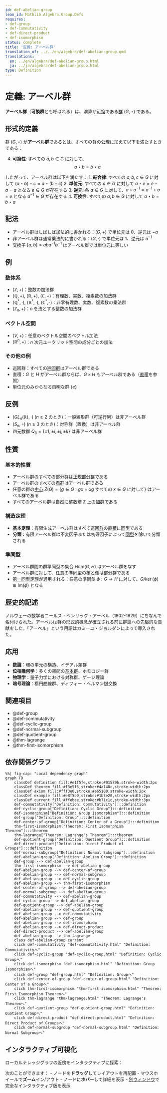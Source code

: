 ```yaml
---
id: def-abelian-group
lean_id: Mathlib.Algebra.Group.Defs
requires:
- def-group
- def-commutativity
- def-direct-product
- def-isomorphism
status: complete
title: '定義: アーベル群'
translation_of: ../../en/algebra/def-abelian-group.qmd
translations:
  en: ../en/algebra/def-abelian-group.html
  ja: ../ja/algebra/def-abelian-group.html
type: Definition
---
```


# 定義: アーベル群 {#def-abelian-group}

**アーベル群**（**可換群**とも呼ばれる）は、演算が[可換](def-commutativity.qmd)である[群](def-group.qmd) $(G, \star)$ である。

## 形式的定義

群 $(G, \star)$ が**アーベル群**であるとは、すべての群の公理に加えて以下を満たすときである：

4. **可換性**: すべての $a, b \in G$ に対して、
   $$a \star b = b \star a$$

したがって、アーベル群は以下を満たす：
1. **結合律**: すべての $a, b, c \in G$ に対して $(a \star b) \star c = a \star (b \star c)$
2. **単位元**: すべての $a \in G$ に対して $a \star e = e \star a = a$ となる $e \in G$ が存在する
3. **逆元**: 各 $a \in G$ に対して、$a \star a^{-1} = a^{-1} \star a = e$ となる $a^{-1} \in G$ が存在する
4. **可換性**: すべての $a, b \in G$ に対して $a \star b = b \star a$

## 記法

- アーベル群はしばしば加法的に書かれる：$(G, +)$ で単位元は $0$、逆元は $-a$
- 非アーベル群は通常乗法的に書かれる：$(G, \cdot)$ で単位元は $1$、逆元は $a^{-1}$
- 交換子 $[a,b] = aba^{-1}b^{-1}$ はアーベル群では単位元に等しい

## 例

### 数体系
- $(\mathbb{Z}, +)$：整数の加法群
- $(\mathbb{Q}, +)$, $(\mathbb{R}, +)$, $(\mathbb{C}, +)$：有理数、実数、複素数の加法群
- $(\mathbb{Q}^*, \cdot)$, $(\mathbb{R}^*, \cdot)$, $(\mathbb{C}^*, \cdot)$：非零有理数、実数、複素数の乗法群
- $(\mathbb{Z}_n, +)$：$n$ を法とする整数の加法群

### ベクトル空間
- $(V, +)$：任意のベクトル空間のベクトル加法
- $(\mathbb{R}^n, +)$：$n$ 次元ユークリッド空間の成分ごとの加法

### その他の例
- 巡回群：すべての[巡回群](def-cyclic-group.qmd)はアーベル群である
- 直積：$G$ と $H$ がアーベル群ならば、$G \times H$ もアーベル群である（[直積](def-direct-product.qmd)を参照）
- 単位元のみからなる自明な群 $\{e\}$

## 反例

- $(GL_n(\mathbb{R}), \cdot)$ ($n \geq 2$ のとき)：一般線形群（可逆行列）は非アーベル群
- $(S_n, \circ)$ ($n \geq 3$ のとき)：対称群（置換）は非アーベル群
- 四元数群 $Q_8 = \{\pm 1, \pm i, \pm j, \pm k\}$ は非アーベル群

## 性質

### 基本的性質
- アーベル群のすべての部分群は[正規部分群](def-normal-subgroup.qmd)である
- アーベル群のすべての[商群](def-quotient-group.qmd)はアーベル群である
- 任意の群の[中心](def-center-of-group.qmd) $Z(G) = \{g \in G : gx = xg \text{ すべての } x \in G \text{ に対して}\}$ はアーベル群である
- すべてのアーベル群は自然に整数環 $\mathbb{Z}$ 上の[加群](def-module.qmd)である

### 構造定理
- **基本定理**：有限生成アーベル群はすべて[巡回群](def-cyclic-group.qmd)の[直積](def-direct-product.qmd)に[同型](def-isomorphism.qmd)である
- **分類**：有限アーベル群は不変因子または初等因子によって[同型](def-isomorphism.qmd)を除いて分類される

### 準同型
- アーベル群間の群準同型の集合 $\text{Hom}(G, H)$ はアーベル群をなす
- アーベル群に対して、任意の準同型の核と像は部分群である
- [第一同型定理](thm-first-isomorphism.qmd)が適用される：任意の準同型 $\phi: G \to H$ に対して、$G/\ker(\phi) \cong \text{Im}(\phi)$ となる

## 歴史的記述

ノルウェーの数学者ニールス・ヘンリック・アーベル（1802-1829）にちなんで名付けられた。アーベルは群の形式的概念が確立される前に群論への先駆的な貢献をした。「アーベル」という用語はカミーユ・ジョルダンによって導入された。

## 応用

- **数論**：環の単元の構造、イデアル類群
- **位相幾何学**：多くの空間の[基本群](../topology/def-fundamental-group.qmd)、ホモロジー群
- **物理学**：量子力学における対称群、ゲージ理論
- **暗号理論**：楕円曲線群、ディフィー・ヘルマン鍵交換

## 関連項目

- @def-group
- @def-commutativity
- @def-cyclic-group
- @def-normal-subgroup
- @def-quotient-group
- @thm-lagrange
- @thm-first-isomorphism

## 依存関係グラフ

```mermaid
%%| fig-cap: "Local dependency graph"
graph TD
    classDef definition fill:#e1f5fe,stroke:#01579b,stroke-width:2px
    classDef theorem fill:#f3e5f5,stroke:#4a148c,stroke-width:2px
    classDef axiom fill:#fff3e0,stroke:#e65100,stroke-width:2px
    classDef example fill:#e8f5e9,stroke:#1b5e20,stroke-width:2px
    classDef current fill:#ffebee,stroke:#b71c1c,stroke-width:3px
    def-commutativity["Definition: Commutativity"]:::definition
    def-cyclic-group["Definition: Cyclic Group"]:::definition
    def-isomorphism["Definition: Group Isomorphism"]:::definition
    def-group["Definition: Group"]:::definition
    def-center-of-group["Definition: Center of a Group"]:::definition
    thm-first-isomorphism["Theorem: First Isomorphism Theorem"]:::theorem
    thm-lagrange["Theorem: Lagrange's Theorem"]:::theorem
    def-quotient-group["Definition: Quotient Group"]:::definition
    def-direct-product["Definition: Direct Product of Groups"]:::definition
    def-normal-subgroup["Definition: Normal Subgroup"]:::definition
    def-abelian-group["Definition: Abelian Group"]:::definition
    def-group --> def-abelian-group
    thm-first-isomorphism --> def-abelian-group
    def-abelian-group --> def-center-of-group
    def-abelian-group --> def-normal-subgroup
    def-abelian-group --> def-cyclic-group
    def-abelian-group --> thm-first-isomorphism
    def-center-of-group --> def-abelian-group
    def-normal-subgroup --> def-abelian-group
    def-commutativity --> def-abelian-group
    def-cyclic-group --> def-abelian-group
    def-quotient-group --> def-abelian-group
    def-abelian-group --> def-quotient-group
    def-abelian-group --> def-commutativity
    def-abelian-group --> def-group
    def-abelian-group --> def-isomorphism
    def-abelian-group --> def-direct-product
    def-direct-product --> def-abelian-group
    def-abelian-group --> thm-lagrange
    class def-abelian-group current
    click def-commutativity "def-commutativity.html" "Definition: Commutativityへ"
    click def-cyclic-group "def-cyclic-group.html" "Definition: Cyclic Groupへ"
    click def-isomorphism "def-isomorphism.html" "Definition: Group Isomorphismへ"
    click def-group "def-group.html" "Definition: Groupへ"
    click def-center-of-group "def-center-of-group.html" "Definition: Center of a Groupへ"
    click thm-first-isomorphism "thm-first-isomorphism.html" "Theorem: First Isomorphism Theoremへ"
    click thm-lagrange "thm-lagrange.html" "Theorem: Lagrange's Theoremへ"
    click def-quotient-group "def-quotient-group.html" "Definition: Quotient Groupへ"
    click def-direct-product "def-direct-product.html" "Definition: Direct Product of Groupsへ"
    click def-normal-subgroup "def-normal-subgroup.html" "Definition: Normal Subgroupへ"
```

## インタラクティブ可視化

ローカルナレッジグラフの近傍をインタラクティブに探索：

::: {.graph-viz data-id="def-abelian-group" data-width="700" data-height="500"}
:::

次のことができます：
- ノードを**ドラッグ**してレイアウトを再配置
- マウスホイールで**ズーム**イン/アウト
- ノードに**ホバー**して詳細を表示
- [別ウィンドウ](../../output/interactive/def-abelian-group.html){target="_blank"}で完全なインタラクティブ版を表示
